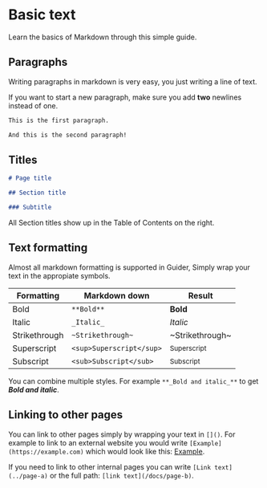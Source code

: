 # Basic text

Learn the basics of Markdown through this simple guide.


## Paragraphs

Writing paragraphs in markdown is very easy, you just writing a line of text.

If you want to start a new paragraph, make sure you add **two** newlines instead of one.

```md
This is the first paragraph.

And this is the second paragraph!
```


## Titles

```md
# Page title

## Section title

### Subtitle
```

<Tip>
  All Section titles show up in the Table of Contents on the right.
</Tip>


## Text formatting

Almost all markdown formatting is supported in Guider, Simply wrap your text in the appropiate symbols.

| Formatting    | Markdown down            | Result                 |
|---------------|--------------------------|------------------------|
| Bold          | `**Bold**`               | **Bold**               |
| Italic        | `_Italic_`               | _Italic_               |
| Strikethrough | `~Strikethrough~`        | ~Strikethrough~        |
| Superscript   | `<sup>Superscript</sup>` | <sup>Superscript</sup> |
| Subscript     | `<sub>Subscript</sub>`   | <sub>Subscript</sub>   |

You can combine multiple styles. For example `**_Bold and italic_**` to get **_Bold and italic_**.


## Linking to other pages

You can link to other pages simply by wrapping your text in `[]()`. For example to link to an external website you would write `[Example](https://example.com)` which would look like
this: [Example](https://example.com).

If you need to link to other internal pages you can write `[Link text](../page-a)` or the full path: `[link text](/docs/page-b)`.
